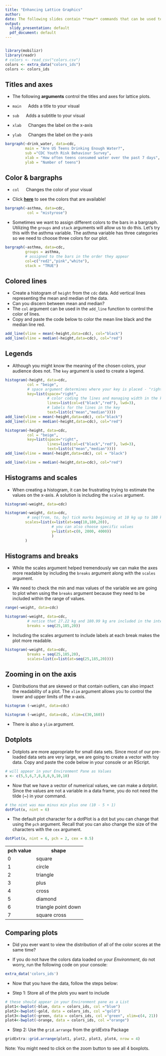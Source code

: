 ```yaml
---
title: "Enhancing Lattice Graphics"
author:
date: The following slides contain **new** commands that can be used to enhance the lattice graphics used in the IDS Course.
output:
  slidy_presentation: default
  pdf_document: default
---
```


```r
```

```r
library(mobilizr)
library(readr)
# colors <- read_csv("colors.csv")
colors <- extra_data("colors_ids")
colors <- colors_ids
```

## Titles and axes

-   The following <b>arguments</b> control the titles and axes for lattice plots.

-   `main` &emsp; Adds a title to your visual

-   `sub` &emsp; Adds a subtitle to your visual

-   `xlab` &emsp; Changes the label on the x-axis

-   `ylab` &emsp; Changes the label on the y-axis

```r
bargraph(~drink_water, data=cdc, 
         main = "Are US Teens Drinking Enough Water?",
         sub ="CDC Youth Risk Behaviour Survey",
         xlab = "How often teens consumed water over the past 7 days",
         ylab = "Number of teens")
```

## Color & bargraphs

-   `col` &emsp; Changes the color of your visual

-   Click <b><a href="http://www.stat.columbia.edu/~tzheng/files/Rcolor.pdf"  target="_blank">here</a></b> to see the colors that are available!

```r
bargraph(~asthma, data=cdc,
          col = "mistyrose")
```

-  Sometimes we want to assign different colors to the bars in a bargraph. Utilizing the `groups` and `stack` arguments will allow us to do this. Let's try this with the asthma variable. The asthma variable has three categories so we need to choose three colors for our plot.

```r
bargraph(~asthma, data=cdc,
         groups = asthma,
         # assigned to the bars in the order they appear
         col=c("red2","pink","white"),
         stack = "TRUE")
```

## Colored lines

-  Create a histogram of `height` from the `cdc` data. Add vertical lines representing the mean and median of the data.
-  Can you discern between mean and median?
-  The `col` argument can be used in the `add_line` function to control the color of lines.
-  Copy and paste the code below to color the mean line black and the median line red.

```r
add_line(vline = mean(~height,data=cdc), col="black")
add_line(vline = median(~height,data=cdc), col="red")
```

## Legends

- Although you might know the meaning of the chosen colors, your audience does not. The `key` argument is used to create a legend.

```r
histogram(~height, data=cdc,
          col = "beige",
          # space argument determines where your key is placed - "right", "left", "top", "bottom"
          key=list(space="right",
                   # color coding the lines and managing width in the key
                   lines=list(col=c("black","red"), lwd=3),
                   # labels for the lines in the key
                   text=list(c("mean","median"))))
add_line(vline = mean(~height,data=cdc), col="black")
add_line(vline = median(~height,data=cdc), col="red")
```

```r
histogram(~height, data=cdc,
          col = "beige",
          key=list(space="right",
                   lines=list(col=c("black","red"), lwd=3),
                   text=list(c("mean","median"))))
add_line(vline = mean(~height,data=cdc), col = "black")
```

```r
add_line(vline = median(~height,data=cdc), col="red")
```

## Histograms and scales

-   When creating a histogram, it can be frustrating trying to estimate the values on the x-axis. A solution is including the `scales` argument.

```r
histogram(~weight, data=cdc)
```


```r
histogram(~weight, data=cdc,
          # seq(from, to, by) tick marks beginning at 10 kg up to 180 kg by 20s
         scales=list(x=list(at=seq(10,180,20)),
                     # you can also choose specific values
                     y=list(at=c(0, 2000, 4000))
                     )
         )
```

## Histograms and breaks

-   While the scales argument helped tremendously we can make the axes more readable by including the `breaks` argument along with the `scales` argument.

-   We need to check the min and max values of the variable we are going to plot when using the `breaks` argument because they need to be included within the range of values.

```r
range(~weight, data=cdc)
```

```r
histogram(~weight, data=cdc,
          # notice that 27.22 kg and 180.99 kg are included in the interval (25,185)
          breaks = seq(25,185,20))
```

-   Including the scales argument to include labels at each break makes the plot more readable.


```r
histogram(~weight, data=cdc,
          breaks = seq(25,185,20),
          scales=list(x=list(at=seq(25,185,20))))
```

## Zooming in on the axis

-   Distributions that are skewed or that contain outliers, can also impact the readability of a plot.
The `xlim` argument allows you to control the lower and upper limits of the x-axis.

```r
histogram (~weight, data=cdc)
```

```r
histogram (~weight, data=cdc, xlim=c(30,160))
```

-   There is also a `ylim` argument.


## Dotplots

-   Dotplots are more appropriate for small data sets. Since most of our pre-loaded data sets are very large, we are going to create a vector with toy data. Copy and paste the code below in your console or an RScript.

```r
# will appear in your Environment Pane as Values
x <- c(5,5,6,7,8,8,8,9,10,10)
```

-   Now that we have a vector of numerical values, we can make a dotplot. Since the values are not a variable in a data frame, you do not need the tilde (~) in your command.

```r
# the nint was max minus min plus one (10 - 5 + 1)
dotPlot(x, nint = 6)
```


-   The default plot character for a dotPlot is a dot but you can change that using the `pch` argument. Recall that you can also change the size of the characters with the `cex` argument.

```r
dotPlot(x, nint = 6, pch = 2, cex = 0.5)
```

<table>
  <tr>
    <th>pch value</th>
    <th>shape</th>
  </tr>
  <tr>
    <td>0</td>
    <td>square</td>
  </tr>
    <tr>
    <td>1</td>
    <td>circle</td>
  </tr>
  <tr>
    <td>2</td>
    <td>triangle</td>
  </tr>
  </tr>
  <tr>
    <td>3</td>
    <td>plus</td>
  </tr>
  </tr>
  <tr>
    <td>4</td>
    <td>cross</td>
  </tr>
  </tr>
  <tr>
    <td>5</td>
    <td>diamond</td>
  </tr>
  </tr>
  <tr>
    <td>6</td>
    <td>triangle point down</td>
  </tr>
  </tr>
  <tr>
    <td>7</td>
    <td>square cross</td>
  </tr>
</table>

## Comparing plots

-   Did you ever want to view the distribution of all of the color scores at the same time?

-   If you do not have the colors data loaded on your _Environment_, do not worry, run the following code on your console:

```r
extra_data('colors_ids')
```

-   Now that you have the data, follow the steps below:

-   Step 1: Store all of the plots you want to include

```r
# these should appear in your Environment pane as a List
plot1<-bwplot(~blue, data = colors_ids, col ="blue")
plot2<-bwplot(~gold, data = colors_ids, col ="gold")
plot3<-bwplot(~green, data = colors_ids, col ="green", xlim=c(4, 21))
plot4<-bwplot(~orange, data = colors_ids, col ="orange")
```

-   Step 2: Use the `grid.arrange` from the gridExtra Package

```r
gridExtra::grid.arrange(plot1, plot2, plot3, plot4, nrow = 4)
```

Note:  You might need to click on the zoom button to see all 4 boxplots.